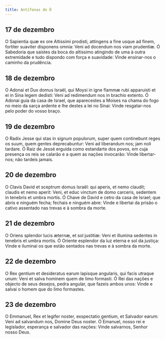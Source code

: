 ```yaml
---
title: Antífonas do Ó
---
```


## 17 de dezembro

<div class="grid grid-cols-2 gap-5">
  <span class="text-justify">
    O Sapientia quæ ex ore Altissimi prodisti, attingens a fine usque ad finem,
    fortiter suaviter disponens omnia: Veni ad docendum nos viam prudentiæ.
  </span>
  <span class="text-justify">
    Ó Sabedoria que saístes da boca do altíssimo atingindo de uma à outra
    extremidade e tudo dispondo com força e suavidade: Vinde ensinar-nos o
    caminho da prudência.
  </span>
</div>

## 18 de dezembro

<div class="grid grid-cols-2 gap-5">
  <span class="text-justify">
    O Adonai et Dux domus Israël, qui Moysi in igne flammæ rubi apparuisti et ei
    in Sina legem dedisti: Veni ad redimendum nos in brachio extento.
  </span>
  <span class="text-justify">
    Ó Adonai guia da casa de Israel, que aparecestes a Moises na chama do fogo
    no meio da sarça ardente e lhe destes a lei no Sinai: Vinde resgatar-nos
    pelo poder do vosso braço.
  </span>
</div>

## 19 de dezembro

<div class="grid grid-cols-2 gap-5">
  <span class="text-justify">
    O Radix Jesse qui stas in signum populorum, super quem continebunt reges os
    suum, quem gentes deprecabuntur: Veni ad liberandum nos; jam noli tardare.
  </span>
  <span class="text-justify">
    Ó Raiz de Jessé erguida como estandarte dos povos, em cuja presença os reis
    se calarão e a quem as nações invocarão: Vinde libertar-nos; não tardeis
    jamais.
  </span>
</div>

## 20 de dezembro

<div class="grid grid-cols-2 gap-5">
  <span class="text-justify">
    O Clavis David et sceptrum domus Israël: qui aperis, et nemo claudit;
    claudis et nemo aperit: Veni, et educ vinctum de domo carceris, sedentem in
    tenebris et umbra mortis.
  </span>
  <span class="text-justify">
    Ó Chave de David e cetro da casa de Israel; que abris e ninguém fecha;
    fechais e ninguém abre: Vinde e libertai da prisão o cativo assentado nas
    trevas e à sombra da morte.
  </span>
</div>

## 21 de dezembro

<div class="grid grid-cols-2 gap-5">
  <span class="text-justify">
    O Oriens splendor lucis æternæ, et sol justitiæ: Veni et illumina sedentes
    in tenebris et umbra mortis.
  </span>
  <span class="text-justify">
    Ó Oriente esplendor da luz eterna e sol da justiça: Vinde e iluminai os que
    estão sentados nas trevas e à sombra da morte.
  </span>
</div>

## 22 de dezembro

<div class="grid grid-cols-2 gap-5">
  <span class="text-justify">
    O Rex gentium et desideratus earum lapisque angularis, qui facis utraque
    unum: Veni et salva hominem quem de limo formasti.
  </span>
  <span class="text-justify">
    Ó Rei das nações e objecto de seus desejos, pedra angular, que fazeis ambos
    unos: Vinde e salvai o homem que do limo formastes.
  </span>
</div>

## 23 de dezembro

<div class="grid grid-cols-2 gap-5">
  <span class="text-justify">
    O Emmanuel, Rex et legifer noster, exspectatio gentium, et Salvador earum:
    Veni ad salvandum nos, Domine Deus noster.
  </span>
  <span class="text-justify">
    Ó Emanuel, nosso rei e legislador, esperança e salvador das nações: Vinde
    salvarnos, Senhor nosso Deus.
  </span>
</div>

